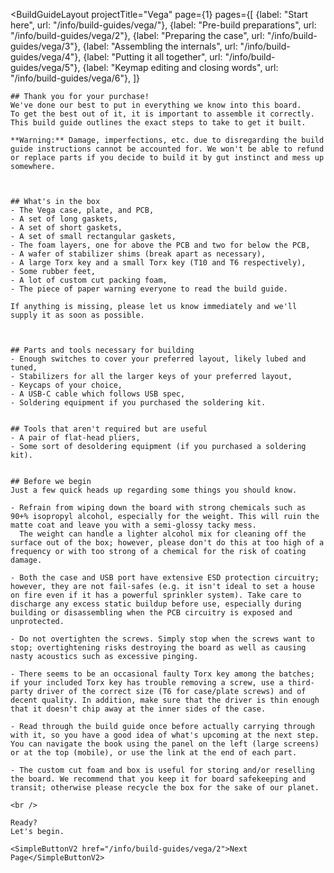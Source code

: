 ---
---


<BuildGuideLayout 
	projectTitle="Vega"
  page={1}
  pages={[
    {label: "Start here", url: "/info/build-guides/vega/"},
    {label: "Pre-build preparations", url: "/info/build-guides/vega/2"},
    {label: "Preparing the case", url: "/info/build-guides/vega/3"},
    {label: "Assembling the internals", url: "/info/build-guides/vega/4"},
    {label: "Putting it all together", url: "/info/build-guides/vega/5"},
    {label: "Keymap editing and closing words", url: "/info/build-guides/vega/6"},
  ]}
>

  <AltMarkdownRenderer>
    <SimpleImageV2 src="/images/vega/vega-render-pair-medium.avif" class="w-full mx-auto" />
    <SimpleImageV2 src="/images/build-guides/vega/vega-build-guide-header.png" class="max-w-[400px] mx-auto" />

    ## Thank you for your purchase!
    We've done our best to put in everything we know into this board.  
    To get the best out of it, it is important to assemble it correctly.  
    This build guide outlines the exact steps to take to get it built.  
      
    **Warning:** Damage, imperfections, etc. due to disregarding the build guide instructions cannot be accounted for. We won't be able to refund or replace parts if you decide to build it by gut instinct and mess up somewhere.

    

    ## What's in the box 
    - The Vega case, plate, and PCB,
    - A set of long gaskets,
    - A set of short gaskets,
    - A set of small rectangular gaskets,
    - The foam layers, one for above the PCB and two for below the PCB,
    - A wafer of stabilizer shims (break apart as necessary),
    - A large Torx key and a small Torx key (T10 and T6 respectively),
    - Some rubber feet,
    - A lot of custom cut packing foam,
    - The piece of paper warning everyone to read the build guide.  

    If anything is missing, please let us know immediately and we'll supply it as soon as possible.

    

    ## Parts and tools necessary for building
    - Enough switches to cover your preferred layout, likely lubed and tuned,
    - Stabilizers for all the larger keys of your preferred layout,
    - Keycaps of your choice,
    - A USB-C cable which follows USB spec,
    - Soldering equipment if you purchased the soldering kit.
    

    ## Tools that aren't required but are useful
    - A pair of flat-head pliers,
    - Some sort of desoldering equipment (if you purchased a soldering kit).
    

    ## Before we begin
    Just a few quick heads up regarding some things you should know.

    - Refrain from wiping down the board with strong chemicals such as 90+% isopropyl alcohol, especially for the weight. This will ruin the matte coat and leave you with a semi-glossy tacky mess.  
      The weight can handle a lighter alcohol mix for cleaning off the surface out of the box; however, please don't do this at too high of a frequency or with too strong of a chemical for the risk of coating damage.

    - Both the case and USB port have extensive ESD protection circuitry; however, they are not fail-safes (e.g. it isn't ideal to set a house on fire even if it has a powerful sprinkler system). Take care to discharge any excess static buildup before use, especially during building or disassembling when the PCB circuitry is exposed and unprotected.

    - Do not overtighten the screws. Simply stop when the screws want to stop; overtightening risks destroying the board as well as causing nasty acoustics such as excessive pinging.

    - There seems to be an occasional faulty Torx key among the batches; if your included Torx key has trouble removing a screw, use a third-party driver of the correct size (T6 for case/plate screws) and of decent quality. In addition, make sure that the driver is thin enough that it doesn't chip away at the inner sides of the case.

    - Read through the build guide once before actually carrying through with it, so you have a good idea of what's upcoming at the next step. You can navigate the book using the panel on the left (large screens) or at the top (mobile), or use the link at the end of each part.

    - The custom cut foam and box is useful for storing and/or reselling the board. We recommend that you keep it for board safekeeping and transit; otherwise please recycle the box for the sake of our planet.

    <br />
    
    Ready?
    Let's begin.

    <SimpleButtonV2 href="/info/build-guides/vega/2">Next Page</SimpleButtonV2>
    
    
  </AltMarkdownRenderer>
			
</BuildGuideLayout>


